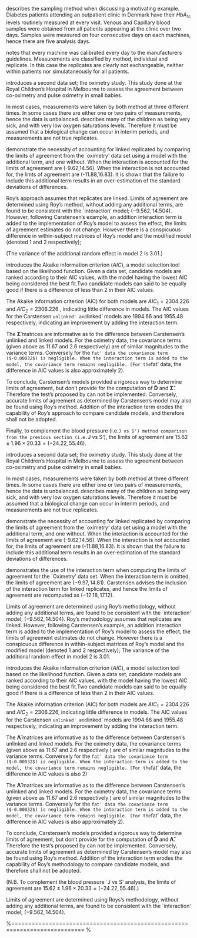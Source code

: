 


\section{Appendix 9: Carstensen's Examples}
\subsection{Diabetes (HB1Ac) data set (2008 paper)}
\citet{BXC2008} describes the sampling method when discussing a motivating example. Diabetes patients attending an outpatient clinic in Denmark have their $HbA_{1c}$ levels routinely measured at every visit. Venous and Capillary blood samples were obtained from all patients appearing at the clinic over two days. Samples were measured on four consecutive days on each machines, hence there are five analysis days.

\citet{BXC2008} notes that every machine was calibrated every day to the manufacturers guidelines. Measurements are classified by method, individual and replicate. In this case the replicates are clearly not exchangeable, neither within patients nor simulataneously for all patients.


\subsection{the Oximetry Data}
\citet{BXC2008} introduces a second data set; the oximetry study. This study done at the Royal Children's Hospital in
Melbourne to assess the agreement between co-oximetry and pulse oximetry in small babies.

In most cases, measurements were taken by both method at three different times. In some cases there are either one or two pairs of measurements, hence the data is unbalanced. \citet{BXC2008} describes many of the children as being very sick, and with very low oxygen saturations levels. Therefore it must be assumed that a biological change can occur in interim periods, and measurements are not true replicates.



\citet{BXC2008} demonstrate the necessity of accounting for linked replicated by comparing the limits of agreement from the `oximetry' data set using a model with the additional term, and one without. When the interaction is accounted for the limits of agreement are (-9.62,14.56). When the interaction is not accounted for, the limts of agreement are (-11.88,16.83). It is shown that the failure to include this additional term results in an over-estimation of the standard deviations of differences.

Roy's approach assumes that replicates are linked. Limits of agreement are determined using Roy's method, without adding any additional terms, are found to be consistent with the `interaction' model; $(-9.562, 14.504 )$.  However, following Carstensen's example, an addition interaction term is added to the implementation of Roy's model to assess the effect, the limits of agreement estimates do not change. However there is a conspicuous difference in within-subject matrices of Roy's model and the modified model (denoted $1$ and $2$ respectively);
\begin{equation}
\hat{\boldsymbol{\Sigma}}_{1}= \left(\begin{array}{cc}
16.61 &	11.67\\
11.67 & 27.65 \end{array}\right) \qquad
\boldsymbol{\hat{\Sigma}}_{2}= \left( \begin{array}{cc}
7.55 & 2.60 \\
2.60 & 18.59 \end{array} \right). 
\end{equation}

\noindent (The variance of the additional random effect in model $2$ is $3.01$.)

\citet{akaike} introduces the Akaike information criterion ($AIC$), a model 
selection tool based on the likelihood function. Given a data set, candidate models
are ranked according to their AIC values, with the model having the lowest AIC being considered the best fit.Two candidate models can said to be equally good if there is a difference of less than $2$ in their AIC values.

The Akaike information criterion (AIC) for both models are $AIC_{1} = 2304.226$ and $AIC_{2} = 2306.226$ , indicating little difference in models. The AIC values for the Carstensen `unlinked' and `linked' models are $1994.66$ and $1955.48$ respectively, indicating an improvement by adding the interaction term.

The $\boldsymbol{\hat{\Sigma}}$ matrices are informative as to the difference between Carstensen's unlinked and linked models. For the oximetry data, the covariance terms (given above as 11.67 and 2.6 respectively) are of similar magnitudes to the variance terms. Conversely for the `fat' data the covariance term ($-0.00032$) is negligible. When the interaction term is added to the model, the covariance term remains negligible. (For the `fat' data, the difference in AIC values is also approximately $2$).

To conclude, Carstensen's models provided a rigorous way to determine limits of agreement, but don't provide for the computation of $\boldsymbol{\hat{D}}$ and $\boldsymbol{\hat{\Sigma}}$. Therefore the test's proposed by \citet{ARoy2009} can not be implemented. Conversely, accurate limits of agreement as determined by Carstensen's model may also be found using Roy's method. Addition of the interaction term erodes the capability of Roy's approach to compare candidate models, and therefore shall not be adopted.

Finally, to complement the blood pressure (i.e.`J vs S') method comparison from the previous section (i.e.`J vs S'), the limits of agreement are $15.62 \pm 1.96 \times 20.33 = (-24.22, 55.46)$.

\newpage
\citet{BXC2008} introduces a second data set; the oximetry study. This study done at the Royal Children's Hospital in Melbourne to assess the agreement between co-oximetry and pulse oximetry in small babies.


		
In most cases, measurements were taken by both method at three different times. In some cases there are either one or two pairs of measurements, hence the data is unbalanced. \citet{BXC2008} describes many of the children as being very sick, and with very low oxygen saturations levels. Therefore it must be assumed that a biological change can occur in interim periods, and measurements are not true replicates.
		
\citet{BXC2008} demonstrate the necessity of accounting for linked replicated by comparing the limits of agreement from the `oximetry' data set using a model with the additional term, and one without. When the interaction is accounted for the limits of agreement are (-9.62,14.56). When the interaction is not accounted for, the limits of agreement are (-11.88,16.83). It is shown that the failure to include this additional term results in an over-estimation of the standard deviations of differences.

\citet{BXC2008} demonstrates the use of the interaction term when computing the limits of agreement for the `Oximetry' data set. When the interaction term is omitted, the limits of agreement are $(-9.97, 14.81)$. Carstensen advises the inclusion of the interaction term for linked replicates, and hence the limits of agreement are recomputed as $(-12.18,17.12)$.

Limits of agreement are determined using Roy's methodology, without adding any additional terms, are found to be consistent with the `interaction' model; $(-9.562, 14.504 )$. Roy's methodology assumes that replicates are linked. However, following Carstensen's example, an addition interaction term is added to the implementation of Roy's model to assess the effect, the limits of agreement estimates do not change. However there is a conspicuous difference in within-subject matrices of Roy's model and the modified model (denoted $1$ and $2$ respectively);
\begin{equation}
\hat{\boldsymbol{\Lambda}}_{1}= \left(\begin{array}{cc}
16.61 &	11.67\\
11.67 & 27.65 \end{array}\right) \qquad
\boldsymbol{\hat{\Lambda}}_{2}= \left( \begin{array}{cc}
7.55 & 2.60 \\
2.60 & 18.59 \end{array} \right). 
\end{equation}
The variance of the additional random effect in model $2$ is $3.01$.


\citet{akaike} introduces the Akaike information criterion ($AIC$), a model 
selection tool based on the likelihood function. Given a data set, candidate models
are ranked according to their AIC values, with the model having the lowest AIC being considered the best fit.Two candidate models can said to be equally good if there is a difference of less than $2$ in their AIC values.

The Akaike information criterion (AIC) for both models are $AIC_{1} = 2304.226$ and $AIC_{2} = 2306.226$, indicating little difference in models. The AIC values for the Carstensen `unlinked' and `linked' models are $1994.66$ and $1955.48$ respectively, indicating an improvement by adding the interaction term.


The $\boldsymbol{\hat{\Lambda}}$ matrices are informative as to the difference between Carstensen's unlinked and linked models. For the oximetry data, the covariance terms (given above as 11.67 and 2.6 respectively ) are of similar magnitudes to the variance terms. Conversely for the `fat' data the covariance term ($-0.00032$) is negligible. When the interaction term is added to the model, the covariance term remains negligible. (For the `fat' data, the difference in AIC values is also $2$)

The $\boldsymbol{\hat{\Lambda}}$ matrices are informative as to the difference between Carstensen's unlinked and linked models. For the oximetry data, the covariance terms (given above as 11.67 and 2.6 respectively ) are of similar magnitudes to the variance terms. Conversely for the `fat' data the covariance term ($-0.00032$) is negligible. When the interaction term is added to the model, the covariance term remains negligible. (For the `fat' data, the difference in AIC values is also approximately $2$).
	
To conclude, Carstensen's models provided a rigorous way to determine limits of agreement, but don't provide for the computation of $\boldsymbol{\hat{D}}$ and $\boldsymbol{\hat{\Lambda}}$. Therefore the test's proposed by \citet{roy} can not be implemented. Conversely, accurate limits of agreement as determined by Carstensen's model may also be found using Roy's method. Addition of the interaction term erodes the capability of Roy's methodology to compare candidate models, and therefore shall not be adopted.
	
(N.B. To complement the blood pressure `J vs S' analysis, the limits of agreement are $15.62 \pm 1.96 \times 20.33 = (-24.22, 55.46)$.)






Limits of agreement are determined using Roys's methodology, without adding any additional terms, are found to be consistent with the `interaction' model; $(-9.562, 14.504 )$. 


%=========================================================================== %






